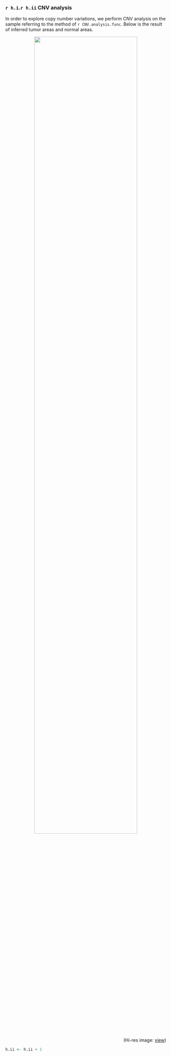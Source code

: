 ### `r h.i`.`r h.ii` CNV analysis
In order to explore copy number variations, we perform CNV analysis on the sample referring to the method of `r CNV.analysis.func`. Below is the result of inferred tumor areas and normal areas.

<center>
    <img src=".\\malignancy\\cnv-sp.png" width="80%"/>
</center>
<p align="right">(Hi-res image: <a href='./malignancy/cnv-sp.png'>view</a>)</p>

```{r echo=F}
h.ii <- h.ii + 1
```
